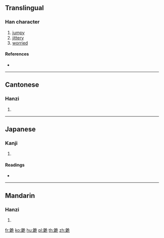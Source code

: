 {{character info/new}}
==Translingual==

===Han character===
{{Han char|rn=132|rad=自|as=10|sn=16|four=27912|canj=HDNMU}}

# [[jumpy]]
# [[jittery]]
# [[worried]]

====References====
* {{Han ref|kx=1000.320|dkj=30130|dj=1457.050|hdz=53048.210|uh=81F2|ud=33266|bh=EAF4|bd=60148}}

----

==Cantonese==

===Hanzi===
{{yue-hanzi|jyut=|y=yit6}}

# {{defn|lang=yue|sort=自10}}

----

==Japanese==

===Kanji===
{{ja-kanji|grade=|rs=自10}}

# {{defn|lang=ja|sort=自10}}

====Readings====
* {{ja-readings|on=[[げつ]] (getsu), [[げち]] (gechi)|kun=[[あやうい]] (ayaui)|nanori=}}

----

==Mandarin==

===Hanzi===
{{cmn-hanzi|pin=[[niè]] ([[nie4]])|wg=nieh<sup>4</sup>}}

# {{defn|lang=cmn|sort=自10}}

[[fr:臲]]
[[ko:臲]]
[[hu:臲]]
[[pl:臲]]
[[th:臲]]
[[zh:臲]]